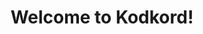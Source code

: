 ---
title: Welcome to Kodkord!
hero:
  tagline: Welcome to the beginning of your improvement as a bot developer.
  image:
    file: ../../assets/bigger-kodkord-cute-asf-with-text.png
  actions:
    - text: Get Starter
      link: /guide/introduction
      icon: right-arrow
    - text: Read the docs
      link: /api/introduction
      icon: open-book
      variant: minimal
lastUpdated: 2025-08-09
---